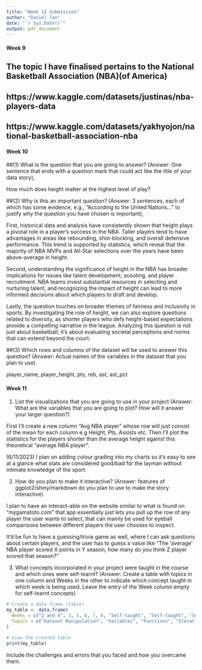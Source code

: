 ```yaml
---
title: "Week 12 Submission"
author: "Daniel Tan"
date: "`r Sys.Date()`"
output: pdf_document
---
```

#### Week 9
## The topic I have finalised pertains to the National Basketball Association (NBA)(of America)

## https://www.kaggle.com/datasets/justinas/nba-players-data
## https://www.kaggle.com/datasets/yakhyojon/national-basketball-association-nba

#### Week 10

##(1) What is the question that you are going to answer? (Answer: One sentence that ends with a question mark that could act like the title of your data story),

How much does height matter at the highest level of play?

##(2) Why is this an important question? (Answer: 3 sentences, each of which has some evidence, e.g., “According to the United Nations...” to justify why the question you have chosen is important),

First, historical data and analysis have consistently shown that height plays a pivotal role in a player's success in the NBA. Taller players tend to have advantages in areas like rebounding, shot-blocking, and overall defensive performance. This trend is supported by statistics, which reveal that the majority of NBA MVPs and All-Star selections over the years have been above-average in height.

Second, understanding the significance of height in the NBA has broader implications for issues like talent development, scouting, and player recruitment. NBA teams invest substantial resources in selecting and nurturing talent, and recognizing the impact of height can lead to more informed decisions about which players to draft and develop.

Lastly, the question touches on broader themes of fairness and inclusivity in sports. By investigating the role of height, we can also explore questions related to diversity, as shorter players who defy height-based expectations provide a compelling narrative in the league. Analyzing this question is not just about basketball; it's about evaluating societal perceptions and norms that can extend beyond the court.


##(3) Which rows and columns of the dataset will be used to answer this question? (Answer: Actual names of the variables in the dataset that you plan to use). 

player_name, player_height, pts, reb, ast, ast_pct


#### Week 11


(1) List the visualizations that you are going to use in your project (Answer: What are the variables that you are going to plot? How will it answer your larger question?)

First I'll create a new column "Avg NBA player" whose row will just consist of the mean for each column e.g Height, Pts, Assists etc. Then I'll plot the statistics for the players shorter than the average height against this theoretical "average NBA player". 

(6/11/2023) I plan on adding colour grading into my charts so it's easy to see at a glance what stats are considered good/bad for the layman without intimate knowledge of the sport.



(2) How do you plan to make it interactive? (Answer: features of ggplot2/shiny/markdown do you plan to use to make the story interactive) 

I plan to have an interact-able on the website similar to what is found on "mygamatoto.com" that app essentially just lets you pull up the row of any player the user wants to select, that can mainly be used for eyeball comparisons between different players the user chooses to inspect.

It'd be fun to have a guessing/trivia game as well, where I can ask questions about certain players, and the user has to guess a value like "The 'average' NBA player scored X points in Y season, how many do you think Z player scored that season?" 


(3) What concepts incorporated in your project were taught in the course and which ones were self-learnt? (Answer: Create a table with topics in one column and Weeks in the other to indicate which concept taught in which week is being used. Leave the entry of the Week column empty for self-learnt concepts)

```r
# Create a data frame (table)
my_table <- data.frame(
  Weeks = c("2 and 4", 3, 5, 6, 7, 8, "Self-taught", "Self-taught", "Self-taught", "Self-taught"),
  Topics = c("Dataset Manipulation", "Variables", "Functions", "Iterations", "Data visualization", "Shiny", "Good Folder naming conventions", "write.csv (how to save a csv that I've manipulated)", "purrr walk2", "filter(net_rating == max(net_rating))")
)

# View the created table
print(my_table)

```

Include the challenges and errors that you faced and how you overcame them.


